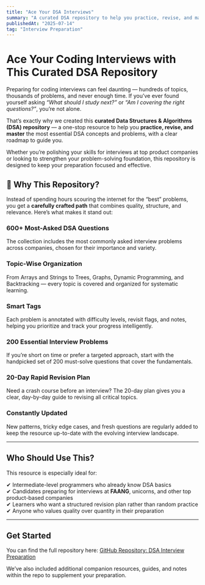 ```yaml
---
title: "Ace Your DSA Interviews"
summary: "A curated DSA repository to help you practice, revise, and master coding interview essentials with 600+ questions, topic-wise organization, and a 20-day revision plan.Perfect for intermediate programmers targeting top tech companies!."
publishedAt: "2025-07-14"
tag: "Interview Preparation"
---
```


# Ace Your Coding Interviews with This Curated DSA Repository

Preparing for coding interviews can feel daunting — hundreds of topics, thousands of problems, and never enough time. If you’ve ever found yourself asking *“What should I study next?”* or *“Am I covering the right questions?”*, you’re not alone.

That’s exactly why we created this **curated Data Structures & Algorithms (DSA) repository** — a one-stop resource to help you **practice, revise, and master** the most essential DSA concepts and problems, with a clear roadmap to guide you.

Whether you’re polishing your skills for interviews at top product companies or looking to strengthen your problem-solving foundation, this repository is designed to keep your preparation focused and effective.

## 🌟 Why This Repository?

Instead of spending hours scouring the internet for the “best” problems, you get a **carefully crafted path** that combines quality, structure, and relevance. Here’s what makes it stand out:

### 600+ Most-Asked DSA Questions
The collection includes the most commonly asked interview problems across companies, chosen for their importance and variety.

### Topic-Wise Organization
From Arrays and Strings to Trees, Graphs, Dynamic Programming, and Backtracking — every topic is covered and organized for systematic learning.

### Smart Tags
Each problem is annotated with difficulty levels, revisit flags, and notes, helping you prioritize and track your progress intelligently.

### 200 Essential Interview Problems
If you’re short on time or prefer a targeted approach, start with the handpicked set of 200 must-solve questions that cover the fundamentals.

### 20-Day Rapid Revision Plan
Need a crash course before an interview? The 20-day plan gives you a clear, day-by-day guide to revising all critical topics.

### Constantly Updated
New patterns, tricky edge cases, and fresh questions are regularly added to keep the resource up-to-date with the evolving interview landscape.

---

## Who Should Use This?

This resource is especially ideal for:

✔ Intermediate-level programmers who already know DSA basics  
✔ Candidates preparing for interviews at **FAANG**, unicorns, and other top product-based companies  
✔ Learners who want a structured revision plan rather than random practice  
✔ Anyone who values quality over quantity in their preparation

---
## Get Started

You can find the full repository here:   [GitHub Repository: DSA Interview Preparation](https://github.com/divyadhimaan/algo-vault)


We’ve also included additional companion resources, guides, and notes within the repo to supplement your preparation.
